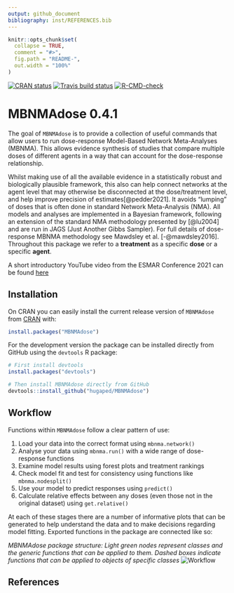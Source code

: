 ```yaml
---
output: github_document
bibliography: inst/REFERENCES.bib
---
```


<!-- README.md is generated from README.Rmd. Please edit that file -->

```r
knitr::opts_chunk$set(
  collapse = TRUE,
  comment = "#>",
  fig.path = "README-",
  out.width = "100%"
)
```

<!-- badges: start -->
[![CRAN status](https://www.r-pkg.org/badges/version/MBNMAdose)](https://CRAN.R-project.org/package=MBNMAdose)
[![Travis build status](https://travis-ci.com/hugaped/MBNMAdose.svg?branch=master)](https://travis-ci.com/hugaped/MBNMAdose)
[![R-CMD-check](https://github.com/hugaped/MBNMAdose/workflows/R-CMD-check/badge.svg)](https://github.com/hugaped/MBNMAdose/actions)
<!-- badges: end -->

# MBNMAdose 0.4.1

The goal of `MBNMAdose` is to provide a collection of useful commands that allow users to run dose-response Model-Based Network Meta-Analyses (MBNMA). This allows evidence synthesis of studies that compare multiple doses
of different agents in a way that can account for the dose-response relationship.

Whilst making use of all the available evidence in a statistically robust and biologically plausible framework, this also can help connect networks at the agent level that may otherwise be disconnected at the dose/treatment level, and help improve precision of estimates[@pedder2021]. It avoids "lumping" of doses that is often done in standard Network Meta-Analysis (NMA). All models and analyses are implemented in a Bayesian framework, following an extension of the standard NMA methodology presented by [@lu2004] and are run in JAGS (Just Another Gibbs Sampler). For full details of dose-response MBNMA methodology see Mawdsley et al. [-@mawdsley2016]. Throughout this package we refer to a **treatment** as a specific **dose** or a specific **agent**.

A short introductory YouTube video from the ESMAR Conference 2021 can be found [here](https://doi.org/10.6084/m9.figshare.13637936.v1)


## Installation

On CRAN you can easily install the current release version of `MBNMAdose` from [CRAN](https://CRAN.R-project.org) with:

``` r
install.packages("MBNMAdose")
```


For the development version the package can be installed directly from GitHub using the `devtools` R package:

``` r
# First install devtools
install.packages("devtools")

# Then install MBNMAdose directly from GitHub
devtools::install_github("hugaped/MBNMAdose")
```


## Workflow

Functions within `MBNMAdose` follow a clear pattern of use:

1. Load your data into the correct format using `mbnma.network()`
2. Analyse your data using `mbnma.run()` with a wide range of dose-response functions
3. Examine model results using forest plots and treatment rankings
4. Check model fit and test for consistency using functions like `mbnma.nodesplit()`
5. Use your model to predict responses using `predict()`
6. Calculate relative effects between any doses (even those not in the original dataset) using `get.relative()`

At each of these stages there are a number of informative plots that can be generated to help understand the data and to make decisions regarding model fitting. Exported functions in the package are connected like so:

*MBNMAdose package structure: Light green nodes represent classes and the generic functions that can be applied to them. Dashed boxes indicate functions that can be applied to objects of specific classes*
![Workflow](man/figures/functionstructure.png)


## References
